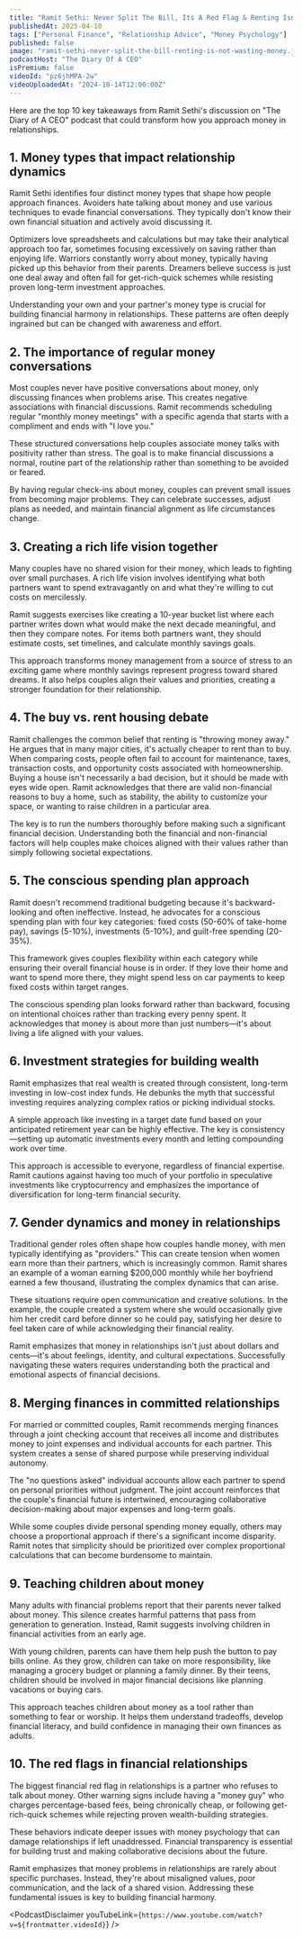```yaml
---
title: "Ramit Sethi: Never Split The Bill, Its A Red Flag & Renting Isnt Wasting Money!"
publishedAt: 2025-04-10
tags: ["Personal Finance", "Relationship Advice", "Money Psychology"]
published: false
image: "ramit-sethi-never-split-the-bill-renting-is-not-wasting-money.jpg"
podcastHost: "The Diary Of A CEO"
isPremium: false
videoId: "pz6jhMPA-2w"
videoUploadedAt: "2024-10-14T12:00:00Z"
---
```



<PodcastSummaryPageLayout frontmatter={frontmatter}>

Here are the top 10 key takeaways from Ramit Sethi's discussion on "The Diary of A CEO" podcast that could transform how you approach money in relationships.

## 1. Money types that impact relationship dynamics

Ramit Sethi identifies four distinct money types that shape how people approach finances. Avoiders hate talking about money and use various techniques to evade financial conversations. They typically don't know their own financial situation and actively avoid discussing it.

Optimizers love spreadsheets and calculations but may take their analytical approach too far, sometimes focusing excessively on saving rather than enjoying life. Warriors constantly worry about money, typically having picked up this behavior from their parents. Dreamers believe success is just one deal away and often fall for get-rich-quick schemes while resisting proven long-term investment approaches.

Understanding your own and your partner's money type is crucial for building financial harmony in relationships. These patterns are often deeply ingrained but can be changed with awareness and effort.

## 2. The importance of regular money conversations

Most couples never have positive conversations about money, only discussing finances when problems arise. This creates negative associations with financial discussions. Ramit recommends scheduling regular "monthly money meetings" with a specific agenda that starts with a compliment and ends with "I love you."

These structured conversations help couples associate money talks with positivity rather than stress. The goal is to make financial discussions a normal, routine part of the relationship rather than something to be avoided or feared.

By having regular check-ins about money, couples can prevent small issues from becoming major problems. They can celebrate successes, adjust plans as needed, and maintain financial alignment as life circumstances change.

## 3. Creating a rich life vision together

Many couples have no shared vision for their money, which leads to fighting over small purchases. A rich life vision involves identifying what both partners want to spend extravagantly on and what they're willing to cut costs on mercilessly.

Ramit suggests exercises like creating a 10-year bucket list where each partner writes down what would make the next decade meaningful, and then they compare notes. For items both partners want, they should estimate costs, set timelines, and calculate monthly savings goals.

This approach transforms money management from a source of stress to an exciting game where monthly savings represent progress toward shared dreams. It also helps couples align their values and priorities, creating a stronger foundation for their relationship.

## 4. The buy vs. rent housing debate

Ramit challenges the common belief that renting is "throwing money away." He argues that in many major cities, it's actually cheaper to rent than to buy. When comparing costs, people often fail to account for maintenance, taxes, transaction costs, and opportunity costs associated with homeownership.
Buying a house isn't necessarily a bad decision, but it should be made with eyes wide open. Ramit acknowledges that there are valid non-financial reasons to buy a home, such as stability, the ability to customize your space, or wanting to raise children in a particular area.

The key is to run the numbers thoroughly before making such a significant financial decision. Understanding both the financial and non-financial factors will help couples make choices aligned with their values rather than simply following societal expectations.

## 5. The conscious spending plan approach

Ramit doesn't recommend traditional budgeting because it's backward-looking and often ineffective. Instead, he advocates for a conscious spending plan with four key categories: fixed costs (50-60% of take-home pay), savings (5-10%), investments (5-10%), and guilt-free spending (20-35%).

This framework gives couples flexibility within each category while ensuring their overall financial house is in order. If they love their home and want to spend more there, they might spend less on car payments to keep fixed costs within target ranges.

The conscious spending plan looks forward rather than backward, focusing on intentional choices rather than tracking every penny spent. It acknowledges that money is about more than just numbers—it's about living a life aligned with your values.

## 6. Investment strategies for building wealth

Ramit emphasizes that real wealth is created through consistent, long-term investing in low-cost index funds. He debunks the myth that successful investing requires analyzing complex ratios or picking individual stocks.

A simple approach like investing in a target date fund based on your anticipated retirement year can be highly effective. The key is consistency—setting up automatic investments every month and letting compounding work over time.

This approach is accessible to everyone, regardless of financial expertise. Ramit cautions against having too much of your portfolio in speculative investments like cryptocurrency and emphasizes the importance of diversification for long-term financial security.

## 7. Gender dynamics and money in relationships

Traditional gender roles often shape how couples handle money, with men typically identifying as "providers." This can create tension when women earn more than their partners, which is increasingly common. Ramit shares an example of a woman earning $200,000 monthly while her boyfriend earned a few thousand, illustrating the complex dynamics that can arise.

These situations require open communication and creative solutions. In the example, the couple created a system where she would occasionally give him her credit card before dinner so he could pay, satisfying her desire to feel taken care of while acknowledging their financial reality.

Ramit emphasizes that money in relationships isn't just about dollars and cents—it's about feelings, identity, and cultural expectations. Successfully navigating these waters requires understanding both the practical and emotional aspects of financial decisions.

## 8. Merging finances in committed relationships

For married or committed couples, Ramit recommends merging finances through a joint checking account that receives all income and distributes money to joint expenses and individual accounts for each partner. This system creates a sense of shared purpose while preserving individual autonomy.

The "no questions asked" individual accounts allow each partner to spend on personal priorities without judgment. The joint account reinforces that the couple's financial future is intertwined, encouraging collaborative decision-making about major expenses and long-term goals.

While some couples divide personal spending money equally, others may choose a proportional approach if there's a significant income disparity. Ramit notes that simplicity should be prioritized over complex proportional calculations that can become burdensome to maintain.

## 9. Teaching children about money

Many adults with financial problems report that their parents never talked about money. This silence creates harmful patterns that pass from generation to generation. Instead, Ramit suggests involving children in financial activities from an early age.

With young children, parents can have them help push the button to pay bills online. As they grow, children can take on more responsibility, like managing a grocery budget or planning a family dinner. By their teens, children should be involved in major financial decisions like planning vacations or buying cars.

This approach teaches children about money as a tool rather than something to fear or worship. It helps them understand tradeoffs, develop financial literacy, and build confidence in managing their own finances as adults.

## 10. The red flags in financial relationships

The biggest financial red flag in relationships is a partner who refuses to talk about money. Other warning signs include having a "money guy" who charges percentage-based fees, being chronically cheap, or following get-rich-quick schemes while rejecting proven wealth-building strategies.

These behaviors indicate deeper issues with money psychology that can damage relationships if left unaddressed. Financial transparency is essential for building trust and making collaborative decisions about the future.

Ramit emphasizes that money problems in relationships are rarely about specific purchases. Instead, they're about misaligned values, poor communication, and the lack of a shared vision. Addressing these fundamental issues is key to building financial harmony.

<PodcastDisclaimer
  youTubeLink={`https://www.youtube.com/watch?v=${frontmatter.videoId}`}
/>

</PodcastSummaryPageLayout>
